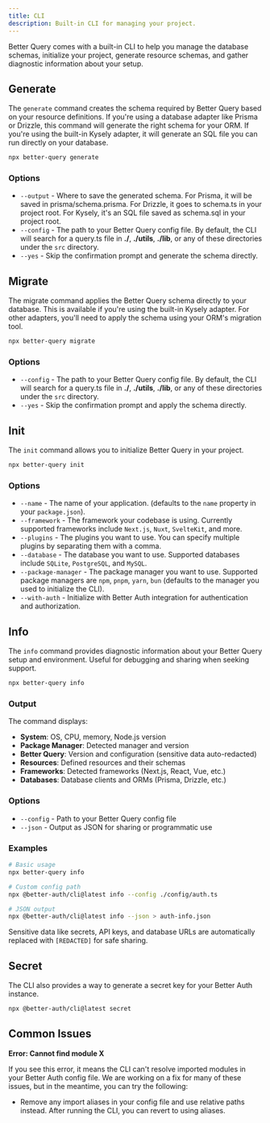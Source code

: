 ```yaml
---
title: CLI
description: Built-in CLI for managing your project.
---
```


Better Query comes with a built-in CLI to help you manage the database schemas, initialize your project, generate resource schemas, and gather diagnostic information about your setup.

## Generate

The `generate` command creates the schema required by Better Query based on your resource definitions. If you're using a database adapter like Prisma or Drizzle, this command will generate the right schema for your ORM. If you're using the built-in Kysely adapter, it will generate an SQL file you can run directly on your database.

```bash title="Terminal"
npx better-query generate
```

### Options

- `--output` - Where to save the generated schema. For Prisma, it will be saved in prisma/schema.prisma. For Drizzle, it goes to schema.ts in your project root. For Kysely, it's an SQL file saved as schema.sql in your project root.
- `--config` - The path to your Better Query config file. By default, the CLI will search for a query.ts file in **./**, **./utils**, **./lib**, or any of these directories under the `src` directory.
- `--yes` - Skip the confirmation prompt and generate the schema directly.


## Migrate

The migrate command applies the Better Query schema directly to your database. This is available if you're using the built-in Kysely adapter. For other adapters, you'll need to apply the schema using your ORM's migration tool.

```bash title="Terminal"
npx better-query migrate
```

### Options

- `--config` - The path to your Better Query config file. By default, the CLI will search for a query.ts file in **./**, **./utils**, **./lib**, or any of these directories under the `src` directory.
- `--yes` - Skip the confirmation prompt and apply the schema directly.

## Init

The `init` command allows you to initialize Better Query in your project.

```bash title="Terminal"
npx better-query init
```

### Options

- `--name` - The name of your application. (defaults to the `name` property in your `package.json`).
- `--framework` - The framework your codebase is using. Currently supported frameworks include `Next.js`, `Nuxt`, `SvelteKit`, and more.
- `--plugins` - The plugins you want to use. You can specify multiple plugins by separating them with a comma.
- `--database` - The database you want to use. Supported databases include `SQLite`, `PostgreSQL`, and `MySQL`.
- `--package-manager` - The package manager you want to use. Supported package managers are `npm`, `pnpm`, `yarn`, `bun` (defaults to the manager you used to initialize the CLI).
- `--with-auth` - Initialize with Better Auth integration for authentication and authorization.

## Info

The `info` command provides diagnostic information about your Better Query setup and environment. Useful for debugging and sharing when seeking support.

```bash title="Terminal"
npx better-query info
```

### Output

The command displays:
- **System**: OS, CPU, memory, Node.js version
- **Package Manager**: Detected manager and version
- **Better Query**: Version and configuration (sensitive data auto-redacted)
- **Resources**: Defined resources and their schemas
- **Frameworks**: Detected frameworks (Next.js, React, Vue, etc.)
- **Databases**: Database clients and ORMs (Prisma, Drizzle, etc.)

### Options

- `--config` - Path to your Better Query config file
- `--json` - Output as JSON for sharing or programmatic use

### Examples

```bash
# Basic usage
npx better-query info

# Custom config path
npx @better-auth/cli@latest info --config ./config/auth.ts

# JSON output
npx @better-auth/cli@latest info --json > auth-info.json
```

Sensitive data like secrets, API keys, and database URLs are automatically replaced with `[REDACTED]` for safe sharing.

## Secret

The CLI also provides a way to generate a secret key for your Better Auth instance.

```bash title="Terminal"
npx @better-auth/cli@latest secret
```

## Common Issues

**Error: Cannot find module X**

If you see this error, it means the CLI can't resolve imported modules in your Better Auth config file. We are working on a fix for many of these issues, but in the meantime, you can try the following:

- Remove any import aliases in your config file and use relative paths instead. After running the CLI, you can revert to using aliases.